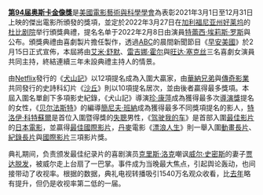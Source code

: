 '''[[第94届奥斯卡金像獎|第94届奥斯卡金像獎]]'''是[[美国电影艺术与科学学会|美國電影藝術與科學學會]]為表彰2021年3月1日至12月31日上映的傑出電影所頒發的獎項，並定於2022年3月27日在[[加利福尼亚州|加利福尼亚州]][[好莱坞|好莱坞]]的[[杜比剧院|杜比剧院]]举行頒獎典禮，提名名单于2022年2月8日由演員[[特蕾西·埃莉斯·罗斯|特蕾西·埃莉斯·罗斯]]與{{le|萊斯利·喬丹|Leslie Jordan}}公布。頒獎典禮由喜劇製片{{le|威爾·帕克|Will Packer}}擔任製作，透過[[美國廣播公司|ABC]]的晨間新聞節目《[[早安美國|早安美國]]》於2月15日正式宣佈，本屆將由[[艾米·舒默|艾米·舒默]]、[[雷吉娜·霍尔|雷吉娜·霍尔]]與[[旺达·塞克丝|旺达·塞克丝]]三名喜劇女演員共同主持，終結連續三年未設典禮主持人的情景。

由[[Netflix|Netflix]]發行的《[[犬山記|犬山記]]》以12項提名成為入圍大贏家，由[[華納兄弟|華納兄弟]]與[[傳奇影業|傳奇影業]]共同發行的史詩科幻片《[[沙丘_(2021年電影)|沙丘]]》則以10項提名居次，並由後者贏得最多獎項。本屆入圍名單創下多項影史紀錄，《犬山記》導演[[珍·康萍|珍·康萍]]成為獲得最多次[[奧斯卡最佳導演獎|導演獎]]提名的女性，《[[贝尔法斯特_(电影)|贝尔法斯特]]》的編導[[簡尼夫·班納|簡尼夫·班納]]成為獲得最多不同獎項提名的影人，[[特洛伊·科特蘇爾|特洛伊·科特蘇爾]]是首位入圍暨得獎的[[聽覺障礙|失聰]]男性，《[[驾驶我的车|驾驶我的车]]》是首部入圍[[奧斯卡最佳影片獎|最佳影片]]的[[日本電影|日本電影]]，並贏得[[奥斯卡最佳國際影片獎|最佳國際影片]]，[[丹麥|丹麥]]電影《[[漂浪人生|漂浪人生]]》則一舉入圍[[奧斯卡最佳動畫片獎|動畫長片]]、[[奧斯卡最佳紀錄片獎|紀錄長片]]與[[奧斯卡最佳國際影片獎|國際影片]]三項影片獎。

典礼期间，负责颁发最佳纪录片的喜剧演员[[克里斯·洛克|克里斯·洛克]]嘲讽[[威尔·史密斯|威尔·史密斯]]的妻子[[贾达·萍克特·史密斯|贾达]][[圓禿|脱发]]，被威尔走上台扇了一巴掌。事件成为当晚最大焦点，引起舆论轰动，也间接带动了收视率。根据{{le|尼尔森媒体研究|Nielsen Media Research}}的数据，典礼电视转播吸引1540万名观众收看，比[[第93屆奧斯卡金像獎|去年]]略有提升，但仍是收视率第二低的一届。